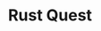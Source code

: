 ---
title: Rust Quest
description: Learn programming in a new way!
template: splash
hero:
  tagline: Learn programming in a new way!
  image:
    file: ../../assets/ferris.svg
  actions:
    - text: Start Journey!
      link: /rust-quest/en/first-steps/1-introduction
      icon: right-arrow
      variant: primary
    - text: See on Github
      link: https://github.com/lyonsyonii/rust-quest
      icon: external
head:
  - tag: title
    content: "Rust Quest"
---